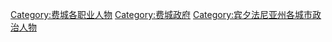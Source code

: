 [[Category:费城各职业人物|Category:费城各职业人物]]
[[Category:费城政府|Category:费城政府]]
[[Category:宾夕法尼亚州各城市政治人物|Category:宾夕法尼亚州各城市政治人物]]